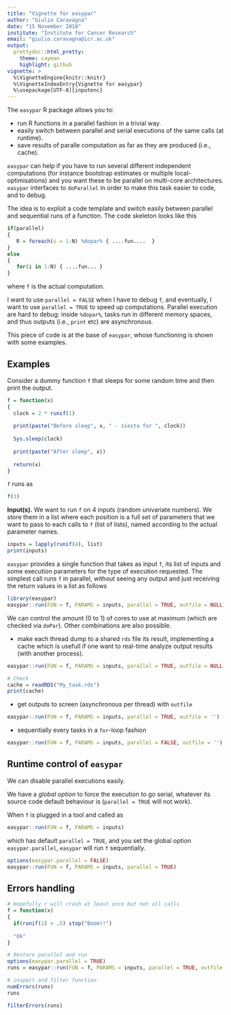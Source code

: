 ```yaml
---
title: "Vignette for easypar"
author: "Giulio Caravagna"
date: "15 November 2018"
institute: "Institute for Cancer Research"
email: "giulio.caravagna@icr.ac.uk"
output:
  prettydoc::html_pretty:
    theme: cayman
    highlight: github
vignette: >
  %\VignetteEngine{knitr::knitr}
  %\VignetteIndexEntry{Vignette for easypar}
  %\usepackage[UTF-8]{inputenc}
---
```


The `easypar` R package allows you to:

- run R functions in a parallel fashion in a trivial way.
- easily switch between parallel and serial executions of the same calls (at runtime).
- save results of paralle computation as far as they are produced (i.e., cache).

`easypar` can help if you have to run several different independent computations (for instance bootstrap estimates or multiple local-optimisations) and you want these to be parallel on multi-core architectures. `easypar` interfaces to `doParallel` in order to make this task easier to code, and to debug.

The idea is to exploit a code template and switch easily between parallel and sequential runs of a function. The code skeleton looks like this

```r
if(parallel)
{
   R = foreach(i = 1:N) %dopar% { ....fun....  }
}
else
{
   for(i in 1:N) { ....fun... }
}
```
where `f` is the actual computation. 

I want to use `parallel = FALSE` when I have to debug `f`, and eventually, I want to use `parallel = TRUE` to speed up computations. Parallel execution are hard to debug: inside `%dopar%`, tasks run in different memory spaces, and thus outputs (i.e., `print` etc) are asynchronous.

This piece of code is at the base of `easypar`, whose functioning is shown with some examples.

## Examples

Consider a dummy function `f` that sleeps for some random time and then print the output.

```r
f = function(x) 
{
  clock = 2 * runif(1)
  
  print(paste("Before sleep", x, " - siesta for ", clock))
  
  Sys.sleep(clock)
  
  print(paste("After sleep", x))
  
  return(x)
}
```
`f` runs as
```r
f(3)
```

**Input(s).** We want to run `f` on 4 inputs (random univariate numbers). We store them in a list where each position is a full set of parameters that we want to pass to each calls to `f` (list of lists), named according to the actual parameter names.


```r
inputs = lapply(runif(4), list)
print(inputs)
```

`easypar` provides a single function that takes as input `f`, its list of inputs and some execution parameters for the type of execution requested. The simplest call runs `f` in parallel, without seeing any output and just receiving the return values in a list as follows
```r
library(easypar)
easypar::run(FUN = f, PARAMS = inputs, parallel = TRUE, outfile = NULL)
```
We can control the amount (0 to 1) of cores to use at maximum (which are checked via `doPar`). Other combinations are also possible.

* make each thread dump to a shared `rds` file its result, implementing a cache which is usefull if one want to real-time analyze output results (with another process).
```r
easypar::run(FUN = f, PARAMS = inputs, parallel = TRUE, outfile = NULL, cache = "My_task.rds")

# Check
cache = readRDS("My_task.rds")
print(cache)
```

* get outputs to screen (asynchronous per thread) with `outfile`
```r
easypar::run(FUN = f, PARAMS = inputs, parallel = TRUE, outfile = '')
```

* sequentially every tasks in a `for`-loop fashion
```r
easypar::run(FUN = f, PARAMS = inputs, parallel = FALSE, outfile = '')
```

## Runtime control of `easypar`

We can disable parallel executions easily.

We have a *global option* to force the execution to go serial, whatever its source code default behaviour is (`parallel = TRUE` will not work). 

When `f` is plugged in a tool and called as
```r
easypar::run(FUN = f, PARAMS = inputs)
```
which has default `parallel = TRUE`, and you set the global option `easypar.parallel`, `easypar` will run `f` sequentially. 
```r
options(easypar.parallel = FALSE)
easypar::run(FUN = f, PARAMS = inputs, parallel = TRUE)
```

## Errors handling

```r
# Hopefully r will crash at least once but not all calls
f = function(x) 
{
  if(runif(1) > .5) stop("Boom!!")
  
  "Ok"
}

# Restore parallel and run
options(easypar.parallel = TRUE)
runs = easypar::run(FUN = f, PARAMS = inputs, parallel = TRUE, outfile = NULL)

# inspect and filter function
numErrors(runs)
runs

filterErrors(runs)
```




